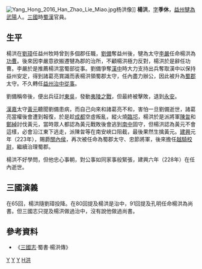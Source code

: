 {{Otheruses|楊洪|other=同名或類似名的其它條目描述}}
[[File:Yang_Hong_2016_Han_Zhao_Lie_Miao.jpg|thumb]]杨洪像]]
'''楊洪'''{{BD|2世纪||228年|catIdx=Y楊}}，[[表字|字]]'''季休'''，[[益州|益州]][[犍為郡|犍為]][[彭山縣|武陽]]人。[[三國|三國]]時[[蜀漢|蜀漢]]官員。

==生平==
楊洪在[[劉璋|劉璋]]任益州牧時曾到多個郡任職，[[劉備|劉備]]奪益州後，犍為太守[[李嚴|李嚴]]任命楊洪為[[功曹|功曹]]。後來因李嚴意欲搬遷犍為郡的治所，不顧楊洪極力反對，楊洪於是辭任功曹。李嚴於是推薦楊洪當蜀部從事。劉備爭奪[[漢中郡|漢中]]時大力支持出兵奪取漢中以保持益州安定，得到諸葛亮賞識而表楊洪領蜀郡太守，任內盡力辦公，因此被升為[[蜀郡|蜀郡]]太守。不久轉任[[益州|益州]][[治中|治中]][[從事|從事]]。

劉備稱帝後，便出兵征討[[東吳|東吳]]，發動[[夷陵之戰|夷陵之戰]]，但最終被擊敗，退到[[奉節縣|永安]]。

[[漢嘉郡|漢嘉]]太守[[黃元|黃元]]聽聞劉備患病，而自己向來和諸葛亮不和，害怕一旦劉備逝世，諸葛亮當權後會遭到報復，於是趁[[成都|成都]]空虛叛亂，縱火燒[[邛崍市|臨邛]]，楊洪於是派將軍[[陳曶|陳曶]]和[[鄭綽|鄭綽]]討伐黃元，當時眾人都認為黃元戰敗後會逃到[[南中|南中]]固守，但楊洪認為黃元不會這樣，必會沿江東下逃走，派陳曶等在南安峽口阻截，最後果然生擒黃元。[[建兴_(蜀汉)|建興]]元年（223年），賜爵[[關內侯|關內侯]]，再次被任命為蜀郡太守、忠節將軍，後來擔任[[越騎校尉|越騎校尉]]，繼續治理蜀郡。

楊洪不好學問，但他忠心事朝，對公事如同家事般緊張，建興六年（228年）在任內逝世。

==三國演義==
在65回，楊洪隨劉璋投降。在80回提及楊洪是治中，91回提及孔明任命楊洪為尚書。但三國志只提及楊洪做過治中，沒有說他做過尚書。

== 參考資料 ==
*《[[三國志|三國志]]·蜀書·楊洪傳》
{{三国志}}
[[Category:蜀汉官员|Y]]
[[Category:蜀汉关内侯|Y]]
[[Category:蜀漢太守|Y]]
[[Category:杨姓|H洪]]